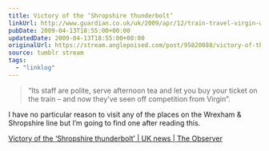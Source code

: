 ```yaml
---
title: Victory of the ‘Shropshire thunderbolt’
linkUrl: http://www.guardian.co.uk/uk/2009/apr/12/train-travel-virgin-wrexham-shropshire
pubDate: 2009-04-13T18:55:00+00:00
updatedDate: 2009-04-13T18:55:00+00:00
originalUrl: https://stream.anglepoised.com/post/95820088/victory-of-the-shropshire-thunderbolt-uk-news
source: tumblr stream
tags:
  - "linklog"
---
```


> &ldquo;Its staff are polite, serve afternoon tea and let you buy your ticket on the train &#8211; and now they&rsquo;ve seen off competition from Virgin&rdquo;.

I have no particular reason to visit any of the places on the Wrexham & Shropshire line but I&rsquo;m going to find one after reading this.

[Victory of the &#8216;Shropshire thunderbolt&#8217; | UK news | The Observer][1]

[1]: http://www.guardian.co.uk/uk/2009/apr/12/train-travel-virgin-wrexham-shropshire
